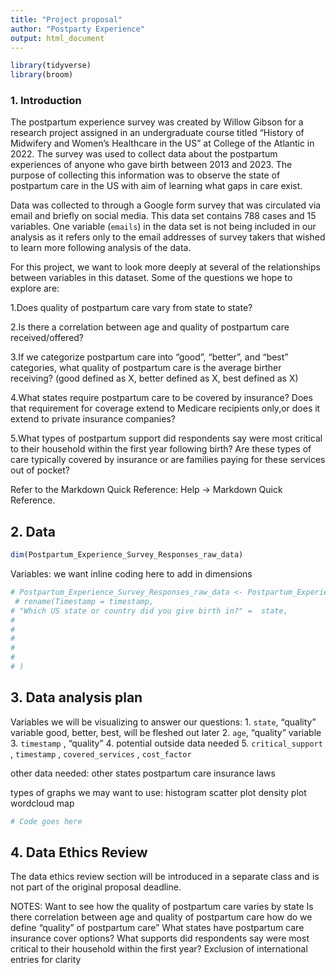 ```yaml
---
title: "Project proposal"
author: "Postparty Experience"
output: html_document
---
```


```r
library(tidyverse)
library(broom)
```

### 1. Introduction

The postpartum experience survey was created by Willow Gibson for a research project assigned in an undergraduate course titled "History of Midwifery and Women's Healthcare in the US" at College of the Atlantic in 2022. The survey was used to collect data about the postpartum experiences of anyone who gave birth between 2013 and 2023. The purpose of collecting this information was to observe the state of postpartum care in the US with aim of learning what gaps in care exist. 

Data was collected to through a Google form survey that was circulated via email and briefly on social media. This data set contains 788 cases and 15 variables. One variable (`emails`) in the data set is not being included in our analysis as it refers only to the email addresses of survey takers that wished to learn more following analysis of the data.

For this project, we want to look more deeply at several of the relationships between variables in this dataset. Some of the questions we hope to explore are:

1.Does quality of postpartum care vary from state to state?

2.Is there a correlation between age and quality of postpartum care received/offered?

3.If we categorize postpartum care into "good", "better", and "best" categories, what quality of postpartum care is the average birther receiving?
   (good defined as X, better defined as X, best defined as X) 

4.What states require postpartum care to be covered by insurance? Does that requirement for coverage extend to Medicare recipients only,or does it extend to private insurance companies?

5.What types of postpartum support did respondents say were most critical to their household within the first year following birth? Are these types of care typically covered by insurance or are families paying for these services out of pocket?

Refer to the Markdown Quick Reference: Help -> Markdown Quick Reference. 

## 2. Data

```r
dim(Postpartum_Experience_Survey_Responses_raw_data)
```


Variables:
we want inline coding here to add in dimensions

```r
# Postpartum_Experience_Survey_Responses_raw_data <- Postpartum_Experience_Survey_Responses_raw_data %>% 
 # rename(Timestamp = timestamp,
# "Which US state or country did you give birth in?" =  state,
#
#
#
#
#
# )
```

## 3. Data analysis plan

Variables we will be visualizing to answer our questions:
1. `state`, "quality" variable good, better, best, will be fleshed out later
2. `age`, "quality" variable 
3. `timestamp` , "quality"
4. potential outside data needed
5. `critical_support` , `timestamp` , `covered_services` , `cost_factor`

other data needed:
other states postpartum care insurance laws

types of graphs we may want to use:
histogram
scatter plot
density plot
wordcloud
map


```r
# Code goes here
```


## 4. Data Ethics Review

The data ethics review section will be introduced in a separate class and is not part of the original proposal deadline.

NOTES:
Want to see how the quality of postpartum care varies by state
Is there correlation between age and quality of postpartum care
how do we define "quality" of postpartum care" 
What states have postpartum care insurance cover options?
What supports did respondents say were most critical to their household within the first year?
Exclusion of international entries for clarity

